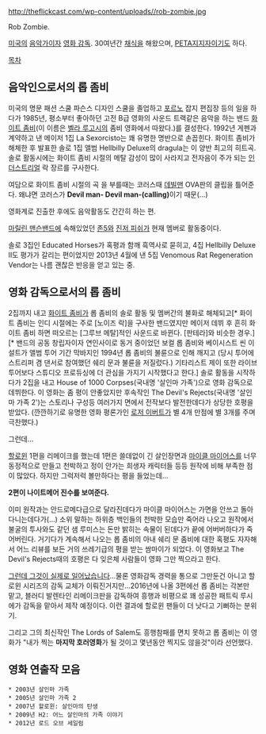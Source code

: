 http://theflickcast.com/wp-content/uploads//rob-zombie.jpg

Rob Zombie.

[[미국]]의 [[음악가]]이자 [[영화 감독]]. 30여년간 [[채식]]을 해왔으며, [[PETA]]지지자이기도 하다.

[[목차]]

== 음악인으로서의 롭 좀비 ==
미국의 명문 패션 스쿨 파슨스 디자인 스쿨을 졸업하고 [[포르노]] 잡지 편집장 등의 일을 하다가 1985년, 평소부터 좋아하던 고전 B급 영화의 사운드 트랙같은 음악을 하는 밴드 [[화이트 좀비]](이 이름은 [[벨라 루고시]]의 좀비 영화에서 따왔다.)를 결성한다. 1992년 게펜과 계약하고 낸 메이저 1집 La Sexorcisto는 꽤 유명한 명반으로 손꼽힌다. 화이트 좀비가 해체한 후 발표한 솔로 1집 앨범 Hellbilly Deluxe의 dragula는 이 양반 최고의 히트곡. 솔로 활동시에는 화이트 좀비 시절의 메탈 감성이 많이 사라지고 전자음이 주가 되는 [[인더스트리얼]] 락 장르를 구사한다.

여담으로 화이트 좀비 시절의 곡 <Super Charger Heaven>을 부를때는 코러스때 [[데빌맨]] OVA판의 클립을 틀어준다. 왜냐면 코러스가 '''Devil man- Devil man-(calling)'''이기 때문(...)

영화계로 진출한 후에도 음악활동도 간간히 하는 편.

[[마릴린 맨슨]]밴드에 속해있었던 [[존5]]와 [[진저 피쉬]]가 현재 멤버로 활동중이다. 

솔로 3집인 Educated Horses가 혹평과 함깨 흑역사로 묻히고, 4집 Hellbilly Deluxe II도 평가가 갈리는 편이었지만 2013년 4월에 낸 5집 Venomous Rat Regeneration Vendor는 나름 괜찮은 반응을 얻고 있는 중.

== 영화 감독으로서의 롭 좀비 ==
2집까지 내고 [[화이트 좀비]]가 롭 좀비의 솔로 활동 및 멤버간의 불화로 해체되고[* 화이트 좀비는 인디 시절에는 주로 [노이즈 락]을 구사한 밴드였지만 메이저 데뷔 후 흔히 화이트 좀비 하면 떠오르는 [그루브 메탈]적인 사운드로 바뀐다. [판테라]와 비슷한 경우.] [* 밴드의 공동 창립자이자 연인사이로 동거 중이었던 보컬 롭 좀비와 베이시스트 씬 이설트가 <La Sexorcisto> 앨범 투어 기간 막바지인 1994년 롭 좀비의 불륜으로 인해 깨지고 (당시 투어에 스트리퍼 겸 댄서로 참여했던 쉐리 문과 불륜을 저질렀다.) 기타리스트 제이 또한 라이브 투어보다 스튜디오 프로듀싱에 더 관심을 가지기 시작했다고 한다.] 솔로 활동을 시작하다가 2집을 내고 House of 1000 Corpses(국내명 '살인마 가족')으로 영화 감독으로 데뷔한다. 이 영화는 좀 평이 안좋았지만 후속작인 The Devil's Rejects(국내명 '살인마 가족 2')는 스토리나 구성등 여러가지 면에서 전작보다 발전한데다가 상당한 호평을 받았다. (깐깐하기로 유명한 영화 평론가인 [[로저 이버트]]가 별 4개 만점에 별 3개를 주며 극찬했다.)

그런데...

[[할로윈]] 1편을 리메이크를 했는데 1편은 쓸데없이 긴 살인장면과 [[마이클 마이어스]]를 너무 동정적으로 만들고 천박하고 정이 안가는 희생자 캐릭터들 등등 원작에 비해 부족한 점이 많았다. 하지만 그럭저럭 볼만하다는 평을 들었는데...

'''2편이 나이트메어 진수를 보여준다.'''

이미 원작과는 안드로메다급으로 달라진데다가 마이클 마이어스는 가면을 안쓰고 돌아다니는데다가(...) 소위 말하는 하위층 백인들의 천박한 모습만 죽어라 나오고 원작에서 불굴의 투사와도 같던 샘 루미스는 돈만 밝히는 속물이 된데다가 끝에 어버버하다가 죽어버린다. 거기다가 계속해서 나오는 롭 좀비의 아내 쉐리 문 좀비에 대한 혹평도 자자해서 어느 리뷰를 보든 거의 쓰레기급의 평을 받는 쌈마이가 되었다. 이 영화보고 The Devil's Rejects때의 호평은 다 잊은체 사람들이 영화 그만 찍으라고 한다.

[[그런데 그것이 실제로 일어났습니다]]...물론 영화감독 경력을 통으로 그만둔건 아니고 할로윈 시리즈의 감독 교체가 이뤄진거지만...2016년에 나올 3편에선 롭 좀비는 각본만 맡고, 블러디 발렌타인 리메이크판을 감독하여 흥행과 비평으로 꽤 성공한 패트릭 루시에가 감독을 맡아서 제작 예정이다. 이런 결과에 할로윈 팬들이 더 낫다고 기뻐하는 분위기.

그리고 그의 최신작인 The Lords of Salem도 흥행참패를 면치 못하고 롭 좀비는 이 영화가 "내가 찍는 '''마지막 호러영화'''가 될 것이고 몇년동안 찍지도 않을것"이라 선언했다.

== 영화 연출작 모음 ==
 * 2003년 살인마 가족
 * 2005년 살인마 가족 2
 * 2007년 할로윈: 살인마의 탄생
 * 2009년 H2: 어느 살인마의 가족 이야기
 * 2012년 로드 오브 세일럼
